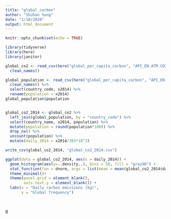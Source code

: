 ```yaml
---
title: "global_carbon"
author: "Shuhan Song"
date: "1/18/2020"
output: html_document
---
```


```r
knitr::opts_chunk$set(echo = TRUE)
```

```r
library(tidyverse)
library(here)
library(janitor)
```

```r
global_co2 <- read_csv(here("global_per_capita_carbon", "API_EN.ATM.CO2E.PC_DS2_en_csv_v2_713061.csv"), skip = 4) %>% 
  clean_names()

global_population <- read_csv(here("global_per_capita_carbon", "API_EN.ATM.CO2E.PC_DS2_en_csv_v2_713061.csv"), skip = 4) %>% 
  clean_names() %>% 
  select(country_code, x2014) %>% 
  rename(population = x2014)
global_population$population


global_co2_2014 <- global_co2 %>% 
  left_join(global_population, by = "country_code") %>% 
  select(country_name, x2014, population) %>% 
  mutate(population = round(population*100)) %>% 
  drop_na() %>% 
  uncount(population) %>% 
  mutate(daily_2014 = x2014/365*10^3)

write_csv(global_co2_2014, "global_co2_2014.csv")

ggplot(data = global_co2_2014, aes(x = daily_2014)) +
  geom_histogram(aes(y=..density..), bins = 50, fill = "gray90") + 
  stat_function(fun = dnorm, args = list(mean = mean(global_co2_2014$daily_2014), sd = sd(global_co2_2014$daily_2014))) +
  theme_minimal()+
  theme(panel.grid = element_blank(),
        axis.text.y = element_blank()) +
  labs(x = "Daily carbon emissions (kg)",
       y = "Global frequency")
  
  
```
6
